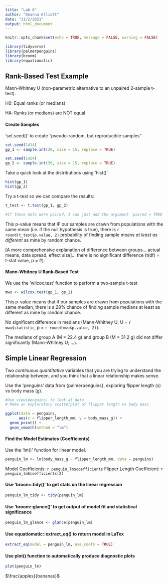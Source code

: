 ```yaml
---
title: "Lab 6"
author: "Deanna Elliott"
date: "11/2/2021"
output: html_document
---
```


```r
knitr::opts_chunk$set(echo = TRUE, message = FALSE, warning = FALSE)

library(tidyverse)
library(palmerpenguins)
library(broom)
library(equatiomatic)
```

## Rank-Based Test Example ##

Mann-Whitney U (non-parametric alternative to an unpaired 2-sample t-test).

H0: Equal ranks (or medians)

HA: Ranks (or medians) are NOT equal

#### Create Samples

'set.seed()' to create "pseudo-random, but reproducible samples"

```r

set.seed(1414)
gp_1 <- sample.int(20, size = 15, replace = TRUE)

set.seed(1424)
gp_2 <- sample.int(30, size = 15, replace = TRUE)
```

Take a quick look at the distributions using 'hist()'

```r

hist(gp_1)
hist(gp_2)
```

Try a t-test so we can compare the results:

```r

t_test <- t.test(gp_1, gp_2)

#If these data were paired, I can just add the argument 'paired = TRUE' within the t.test() function
```

This p-value means that IF our samples are drawn from populations with the same mean (i.e. if the null hypothesis is true), there is `r round(t_test$p.value, 2)` probability of finding sample means *at least as different* as mine by random chance.

[A more comprehensive explanation of difference between groups... actual means, data spread, effect size]... there is no significant difference (t(df) = t-stat value, p = #).

#### Mann-Whitney U Rank-Based Test

We use the 'wilcox.test' function to perform a two-sample t-test

```r

mwu <- wilcox.test(gp_1, gp_2)
```

This p-value means that if our samples are drawn from populations with the same median, there is a 28% chance of finding sample medians at least as different as mine by random chance.

No significant difference in medians (Mann-Whitney U; U = `r mwu$statistic`, p = `r round(mwu$p.value, 2)`).

The medians of group A (M = 22.4 g) and group B (M = 31.2 g) did not differ significantly (Mann-Whitney U; ...).

## Simple Linear Regression 

Two *continuous quantitative* variables that you are trying to understand the relationship between, and you think that a linear relationship makes sense.

Use the 'penguins' data from {palmerpenguins}, exploring flipper length (x) vs body mass (g).

```r

#Use view(penguins) to look at data
# Make an exploratory scatterplot of flipper length vs body mass

ggplot(data = penguins,
      aes(x = flipper_length_mm, y = body_mass_g)) +
  geom_point() +
  geom_smooth(method = "lm")
```

#### Find the Model Estimates (Coefficients)

Use the 'lm()' function for linear model.

```r

penguin_lm <- lm(body_mass_g ~ flipper_length_mm, data = penguins)
```

Model Coefficients: `r penguin_lm$coefficients`
Flipper Length Coefficient: `r penguin_lm$coefficients[2]`

#### Use 'broom::tidy()' to get stats on the linear regression

```r

penguin_lm_tidy <- tidy(penguin_lm)
```

#### Use 'broom::glance()' to get output of model fit and statistical significance

```r

penguin_lm_glance <- glance(penguin_lm)
```

#### Use equatiomatic::extract_eq() to return model in LaTex

```r

extract_eq(model = penguin_lm, use_coefs = TRUE)
```

#### Use plot() function to automatically produce diagnostic plots

```r

plot(penguin_lm)
```



$\frac{apples}{bananas}$
